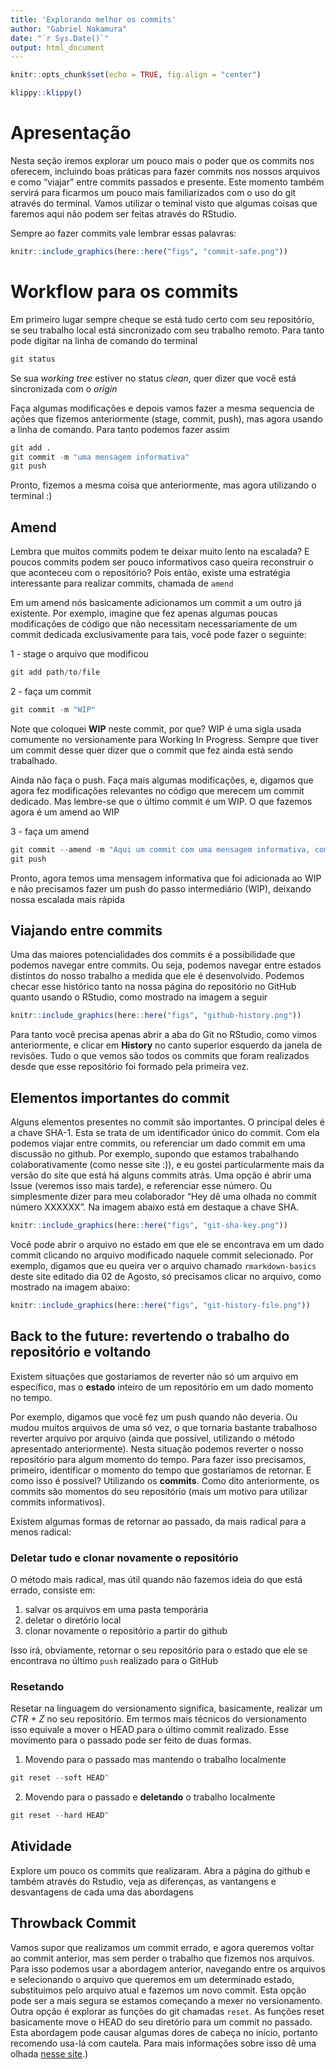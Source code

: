 ```yaml
---
title: 'Explorando melhor os commits'
author: "Gabriel Nakamura"
date: "`r Sys.Date()`"
output: html_document
---
```


```r
knitr::opts_chunk$set(echo = TRUE, fig.align = "center")
```

```r
klippy::klippy()
```

# Apresentação

Nesta seção iremos explorar um pouco mais o poder que os commits nos oferecem, incluindo boas práticas para fazer commits nos nossos arquivos e como "viajar" entre commits passados e presente. Este momento também servirá para ficarmos um pouco mais familiarizados com o uso do git através do terminal. Vamos utilizar o teminal visto que algumas coisas que faremos aqui não podem ser feitas através do RStudio.

Sempre ao fazer commits vale lembrar essas palavras:

```r
knitr::include_graphics(here::here("figs", "commit-safe.png"))
```

# Workflow para os commits 

Em primeiro lugar sempre cheque se está tudo certo com seu repositório, se seu trabalho local está sincronizado com seu trabalho remoto. Para tanto pode digitar na linha de comando do terminal

```r
git status
```

Se sua *working tree* estiver no status *clean*, quer dizer que você está sincronizada com o *origin*

Faça algumas modificações e depois vamos fazer a mesma sequencia de ações que fizemos anteriormente (stage, commit, push), mas agora usando a linha de comando. Para tanto podemos fazer assim

```r
git add .
git commit -m "uma mensagem informativa"
git push
```

Pronto, fizemos a mesma coisa que anteriormente, mas agora utilizando o terminal :)

## Amend

Lembra que muitos commits podem te deixar muito lento na escalada? E poucos commits podem ser pouco informativos caso queira reconstruir o que aconteceu com o repositório? Pois então, existe uma estratégia interessante para realizar commits, chamada de `amend`

Em um amend nós basicamente adicionamos um commit a um outro já existente. Por exemplo, imagine que fez apenas algumas poucas modificações de código que não necessitam necessariamente de um commit dedicada exclusivamente para tais, você pode fazer o seguinte:

1 - stage o arquivo que modificou

```r
git add path/to/file
```

2 - faça um commit 

```r
git commit -m "WIP"
```

Note que coloquei **WIP** neste commit, por que? WIP é uma sigla usada comumente no versionamente para Working In Progress. Sempre que tiver um commit desse quer dizer que o commit que fez ainda está sendo trabalhado.

Ainda não faça o push. Faça mais algumas modificações, e, digamos que agora fez modificações relevantes no código que merecem um commit dedicado. Mas lembre-se que o último commit é um WIP. O que fazemos agora é um amend ao WIP

3 - faça um amend

```r
git commit --amend -m "Aqui um commit com uma mensagem informativa, como sempre"
git push
```

Pronto, agora temos uma mensagem informativa que foi adicionada ao WIP e não precisamos fazer um push do passo intermediário (WIP), deixando nossa escalada mais rápida

## Viajando entre commits

Uma das maiores potencialidades dos commits é a possibilidade que podemos navegar entre commits. Ou seja, podemos navegar entre estados distintos do nosso trabalho a medida que ele é desenvolvido. Podemos checar esse histórico tanto na nossa página do repositório no GitHub quanto usando o RStudio, como mostrado na imagem a seguir

```r
knitr::include_graphics(here::here("figs", "github-history.png"))
```

Para tanto você precisa apenas abrir a aba do Git no RStudio, como vimos anteriormente, e clicar em **History** no canto superior esquerdo da janela de revisões. Tudo o que vemos são todos os commits que foram realizados desde que esse repositório foi formado pela primeira vez.

## Elementos importantes do commit

Alguns elementos presentes no commit são importantes. O principal deles é a chave SHA-1. Esta se trata de um identificador único do commit. Com ela podemos viajar entre commits, ou referenciar um dado commit em uma discussão no github. Por exemplo, supondo que estamos trabalhando colaborativamente (como nesse site :)), e eu gostei particularmente mais da versão do site que está há alguns commits atrás. Uma opção é abrir uma Issue (veremos isso mais tarde), e referenciar esse número. Ou simplesmente dizer para meu colaborador "Hey dê uma olhada no commit número XXXXXX". Na imagem abaixo está em destaque a chave SHA.

```r
knitr::include_graphics(here::here("figs", "git-sha-key.png"))
```

Você pode abrir o arquivo no estado em que ele se encontrava em um dado commit clicando no arquivo modificado naquele commit selecionado. Por exemplo, digamos que eu queira ver o arquivo chamado `rmarkdown-basics` deste site editado dia 02 de Agosto, só precisamos clicar no arquivo, como mostrado na imagem abaixo:

```r
knitr::include_graphics(here::here("figs", "git-history-file.png"))
```

## Back to the future: revertendo o trabalho do repositório e voltando

Existem situações que gostariamos de reverter não só um arquivo em específico, mas o **estado** inteiro de um repositório em um dado momento no tempo.

Por exemplo, digamos que você fez um push quando não deveria. Ou mudou muitos arquivos de uma só vez, o que tornaria bastante trabalhoso reverter arquivo por arquivo (ainda que possível, utilizando o método apresentado anteriormente). Nesta situação podemos reverter o nosso repositório para algum momento do tempo. Para fazer isso precisamos, primeiro, identificar o momento do tempo que gostaríamos de retornar. E como isso é possível? Utilizando os **commits**. Como dito anteriormente, os commits são momentos do seu repositório (mais um motivo para utilizar commits informativos).

Existem algumas formas de retornar ao passado, da mais radical para a menos radical:

### Deletar tudo e clonar novamente o repositório

O método mais radical, mas útil quando não fazemos ideia do que está errado, consiste em:

1. salvar os arquivos em uma pasta temporária
2. deletar o diretório local
3. clonar novamente o repositório a partir do github

Isso irá, obviamente, retornar o seu repositório para o estado que ele se encontrava no último `push` realizado para o GitHub

### Resetando

Resetar na linguagem do versionamento significa, basicamente, realizar um *CTR + Z* no seu repositório. Em termos mais técnicos do versionamento isso equivale a mover o HEAD para o último commit realizado. Esse movimento para o passado pode ser feito de duas formas. 

1. Movendo para o passado mas mantendo o trabalho localmente 

```r
git reset --soft HEAD^
```

2. Movendo para o passado e **deletando** o trabalho localmente

```r
git reset --hard HEAD^
```



## Atividade

Explore um pouco os commits que realizaram. Abra a página do github e também através do Rstudio, veja as diferenças, as vantangens e desvantagens de cada uma das abordagens


## Throwback Commit

Vamos supor que realizamos um commit errado, e agora queremos voltar ao commit anterior, mas sem perder o trabalho que fizemos nos arquivos. Para isso podemos usar a abordagem anterior, navegando entre os arquivos e selecionando o arquivo que queremos em um determinado estado, substituimos pelo arquivo atual e fazemos um novo commit. Esta opção pode ser a mais segura se estamos começando a mexer no versionamento. Outra opção é explorar as funções do git chamadas `reset`. As funções reset basicamente move o HEAD do seu diretório para um commit no passado. Esta abordagem pode causar algumas dores de cabeça no início, portanto recomendo usa-lá com cautela. Para mais informações sobre isso dê uma olhada [nesse site](https://devconnected.com/how-to-git-reset-to-head/#:~:text=To%20hard%20reset%20files%20to,option%20and%20specify%20the%20HEAD.&text=The%20purpose%20of%20the%20%E2%80%9Cgit,before%20HEAD%20and%20so%20on).)

